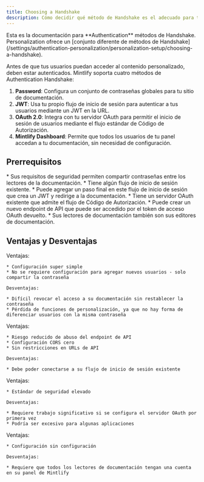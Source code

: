 ```yaml
---
title: Choosing a Handshake
description: Cómo decidir qué método de Handshake es el adecuado para tu documentación
---
```


<Info>
  Esta es la documentación para **Authentication** métodos de Handshake. Personalization ofrece un [conjunto diferente de métodos de Handshake](/settings/authentication-personalization/personalization-setup/choosing-a-handshake).
</Info>

Antes de que tus usuarios puedan acceder al contenido personalizado, deben estar autenticados. Mintlify soporta cuatro métodos de Authentication Handshake:

1. **Password**: Configura un conjunto de contraseñas globales para tu sitio de documentación.
2. **JWT**: Usa tu propio flujo de inicio de sesión para autenticar a tus usuarios mediante un JWT en la URL.
3. **OAuth 2.0**: Integra con tu servidor OAuth para permitir el inicio de sesión de usuarios mediante el flujo estándar de Código de Autorización.
4. **Mintlify Dashboard**: Permite que todos los usuarios de tu panel accedan a tu documentación, sin necesidad de configuración.

## Prerrequisitos

<Tabs>
  <Tab title="Password">
    * Sus requisitos de seguridad permiten compartir contraseñas entre los lectores de la documentación.
  </Tab>

  <Tab title="JWT">
    * Tiene algún flujo de inicio de sesión existente.
    * Puede agregar un paso final en este flujo de inicio de sesión que crea un JWT y redirige a la documentación.
  </Tab>

  <Tab title="OAuth 2.0">
    * Tiene un servidor OAuth existente que admite el flujo de Código de Autorización.
    * Puede crear un nuevo endpoint de API que puede ser accedido por el token de acceso OAuth devuelto.
  </Tab>

  <Tab title="Mintlify Dashboard">
    * Sus lectores de documentación también son sus editores de documentación.
  </Tab>
</Tabs>

## Ventajas y Desventajas

<Tabs>
  <Tab title="Password">
    Ventajas:

    * Configuración super simple
    * No se requiere configuración para agregar nuevos usuarios - solo compartir la contraseña

    Desventajas:

    * Difícil revocar el acceso a su documentación sin restablecer la contraseña
    * Pérdida de funciones de personalización, ya que no hay forma de diferenciar usuarios con la misma contraseña
  </Tab>

  <Tab title="JWT">
    Ventajas:

    * Riesgo reducido de abuso del endpoint de API
    * Configuración CORS cero
    * Sin restricciones en URLs de API

    Desventajas:

    * Debe poder conectarse a su flujo de inicio de sesión existente
  </Tab>

  <Tab title="OAuth 2.0">
    Ventajas:

    * Estándar de seguridad elevado

    Desventajas:

    * Requiere trabajo significativo si se configura el servidor OAuth por primera vez
    * Podría ser excesivo para algunas aplicaciones
  </Tab>

  <Tab title="Mintlify Dashboard">
    Ventajas:

    * Configuración sin configuración

    Desventajas:

    * Requiere que todos los lectores de documentación tengan una cuenta en su panel de Mintlify
  </Tab>
</Tabs>
